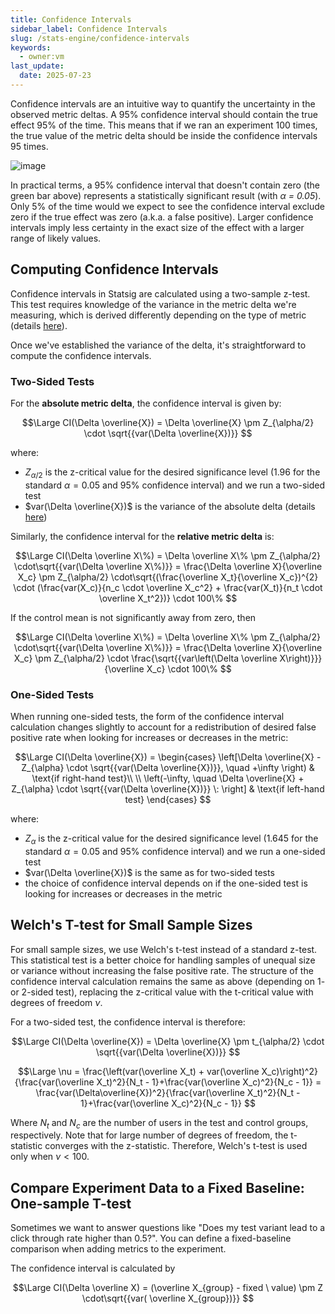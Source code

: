 ```yaml
---
title: Confidence Intervals
sidebar_label: Confidence Intervals
slug: /stats-engine/confidence-intervals
keywords:
  - owner:vm
last_update:
  date: 2025-07-23
---
```


Confidence intervals are an intuitive way to quantify the uncertainty in the observed metric deltas. A 95% confidence interval should contain the true effect 95% of the time. This means that if we ran an experiment 100 times, the true value of the metric delta should be inside the confidence intervals 95 times.

![image](https://user-images.githubusercontent.com/90343952/168382034-73afed14-d9f5-42cb-ade1-034526002a0b.png)

In practical terms, a 95% confidence interval that doesn't contain zero (the green bar above) represents a statistically significant result (with _&alpha; = 0.05_). Only 5% of the time would we expect to see the confidence interval exclude zero if the true effect was zero (a.k.a. a false positive). Larger confidence intervals imply less certainty in the exact size of the effect with a larger range of likely values.

## Computing Confidence Intervals

Confidence intervals in Statsig are calculated using a two-sample z-test. This test requires knowledge of the variance in the metric delta we're measuring, which is derived differently depending on the type of metric (details [here](/stats-engine/variance)).

Once we've established the variance of the delta, it's straightforward to compute the confidence intervals.

### Two-Sided Tests

For the **absolute metric delta**, the confidence interval is given by:

$$\Large
CI(\Delta \overline{X}) = \Delta \overline{X} \pm Z_{\alpha/2} \cdot \sqrt{{var(\Delta \overline{X})}}  
$$

where:

- $Z_{\alpha/2}$ is the z-critical value for the desired significance level (1.96 for the standard $\alpha=0.05$ and 95% confidence interval) and we run a two-sided test
- $var(\Delta \overline{X})$ is the variance of the absolute delta (details [here](/stats-engine/variance))

Similarly, the confidence interval for the **relative metric delta** is:

$$\Large
CI(\Delta \overline X\%)
= \Delta \overline X\% \pm Z_{\alpha/2} \cdot\sqrt{{var(\Delta \overline X\%)}}
= \frac{\Delta \overline X}{\overline X_c} \pm Z_{\alpha/2} \cdot\sqrt{(\frac{\overline X_t}{\overline X_c})^{2} \cdot (\frac{var(X_c)}{n_c \cdot \overline X_c^2} + \frac{var(X_t)}{n_t \cdot \overline X_t^2})} \cdot 100\% 
$$

If the control mean is not significantly away from zero, then

$$\Large
CI(\Delta \overline X\%)
= \Delta \overline X\% \pm Z_{\alpha/2} \cdot\sqrt{{var(\Delta \overline X\%)}}
= \frac{\Delta \overline X}{\overline X_c} \pm Z_{\alpha/2} \cdot \frac{\sqrt{{var\left(\Delta \overline X\right)}}}{\overline X_c} \cdot 100\% 
$$

### One-Sided Tests

When running one-sided tests, the form of the confidence interval calculation changes slightly to account for a redistribution of desired false positive rate when looking for increases or decreases in the metric:

$$\Large
CI(\Delta \overline{X}) = \begin{cases}
\left[\Delta \overline{X} - Z_{\alpha} \cdot \sqrt{{var(\Delta \overline{X})}}, \quad +\infty  \right) & \text{if right-hand test}\\
\\
\left(-\infty, \quad \Delta \overline{X} + Z_{\alpha} \cdot \sqrt{{var(\Delta \overline{X})}} \: \right] & \text{if left-hand test}
\end{cases}
$$

where:

- $Z_{\alpha}$ is the z-critical value for the desired significance level (1.645 for the standard $\alpha=0.05$ and 95% confidence interval) and we run a one-sided test
- $var(\Delta \overline{X})$ is the same as for two-sided tests
- the choice of confidence interval depends on if the one-sided test is looking for increases or decreases in the metric

## Welch's T-test for Small Sample Sizes

For small sample sizes, we use Welch's t-test instead of a standard z-test. This statistical test is a better choice for handling samples of unequal size or variance without increasing the false positive rate. The structure of the confidence interval calculation remains the same as above (depending on 1- or 2-sided test), replacing the z-critical value with the t-critical value with degrees of freedom $\nu$.

For a two-sided test, the confidence interval is therefore:

$$\Large
CI(\Delta \overline{X}) = \Delta \overline{X} \pm t_{\alpha/2} \cdot \sqrt{{var(\Delta \overline{X})}}  
$$

$$\Large
\nu = \frac{\left(var(\overline X_t) + var(\overline X_c)\right)^2}{\frac{var(\overline X_t)^2}{N_t - 1}+\frac{var(\overline X_c)^2}{N_c - 1}}
= \frac{var(\Delta\overline{X})^2}{\frac{var(\overline X_t)^2}{N_t - 1}+\frac{var(\overline X_c)^2}{N_c - 1}}
$$

Where $N_t$ and $N_c$ are the number of users in the test and control groups, respectively. Note that for large number of degrees of freedom, the t-statistic converges with the z-statistic. Therefore, Welch's t-test is used only when $\nu < 100$.

## Compare Experiment Data to a Fixed Baseline: One-sample T-test

Sometimes we want to answer questions like "Does my test variant lead to a click through rate higher than 0.5?". You can define a fixed-baseline comparison when adding metrics to the experiment.

The confidence interval is calculated by

$$\Large
CI(\Delta \overline X) = (\overline X_{group} - fixed \ value) \pm Z \cdot\sqrt{{var( \overline X_{group})}}
$$
